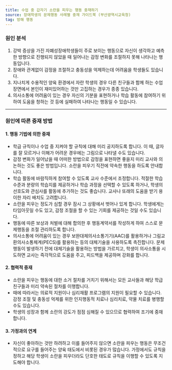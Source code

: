 ```yaml
---
title: 수업 중 갑자기 소란을 피우는 행동 중재하기
source: 장애학생의 문제행동 사례별 중재 가이드북 (부산광역시교육청)
tag: 방해 행동
---
```


### 원인 분석

1. 강박 증상을 가진 자폐성장애학생들이 주로 보이는 행동으로 자신이 생각하고 예측한 방향으로 진행되지 않았을 때 일어나는 감정 변화를 조절하지 못해 나타나는 행동입니다.
2. 장애와 관계없이 감정을 조절하고 충동성을 억제하는데 어려움을 학생들도 있습니다.
3. 지나치게 수용적인 양육 환경에서 자란 학생의 경우 다른 친구들과 함께 하는 수업 장면에서 본인이 재미있어하는 것만 고집하는 경우가 종종 있습니다.
4. 의사소통에 어려움이 있는 경우 자신의 기분을 표현하거나 학습 활동에 참여하기 위하여 도움을 청하는 것 등에 실패하여 나타나는 행동일 수 있습니다.

---

### 원인에 따른 중재 방법

#### 1. 행동 기법에 의한 중재

- 학급 규칙이나 수업 중 지켜야 할 규칙에 대해 미리 공지하도록 합니다. 이 때, 글자를 잘 모르거나 이해가 어려운 경우에는 그림으로 나타낼 수도 있습니다.
- 감정 변화가 일어났을 때 어떠한 방법으로 감정을 표현하면 좋을지 미리 교사와 의논하는 것도 좋은 방법입니다. 소란을 피우기 직전에 약속한 행동을 하도록 안내합니다.
- 학습 활동에 바람직하게 참여할 수 있도록 교사 수준에서 조정합니다. 적절한 학습 수준과 분량의 학습지를 제공하거나 학습 과정을 선택할 수 있도록 하거나, 학생의 선호도와 관심사를 활동에 추가하는 것도 좋습니다. 교사나 또래의 도움을 받기 용이한 자리 배치도 고려합니다.
- 소란을 피우는 정도가 심할 경우 잠시 그 상황에서 벗어나 있게 합니다. 학생에게는 타임아웃일 수도 있고, 감정 조절을 할 수 있는 기회를 제공하는 것일 수도 있습니다.
- 행동에 따른 보상과 처벌에 대해 합의한 후 행동계약서를 작성하게 하여 스스로 문제행동을 조절 관리하도록 합니다.
- 의사소통에 어려움이 있는 경우 보완대체의사소통기기(AAC)를 활용하거나 그림교환의사소통체계(PECS)를 활용하는 등의 대체기술을 사용하도록 촉진합니다. 문제행동이 발생하기 전에 대체기술을 활용하는 방법을 가르치고, 학생이 의사소통을 시도하면 교사는 즉각적으로 도움을 주고, 피드백을 제공하며 강화를 합니다.

#### 2. 협력적 중재

- 소란을 피우는 행동에 대한 소거 절차를 거치기 위해서는 모든 교사들과 해당 학급 친구들과 미리 약속된 절차를 이행합니다.
- 때에 따라서는 의료적 지원이나 심리재활 프로그램의 지원이 필요할 수 있습니다. 감정 조절 및 충동성 억제를 위한 인지행동적 치료나 심리치료, 약물 치료를 병행할 수도 있습니다.
- 학생의 성장과 함께 소란의 강도가 점점 심해질 수 있으므로 협력하여 조기에 중재합니다.

#### 3. 가정과의 연계

- 자신이 좋아하는 것만 하려하고 이를 들어주지 않으면 소란을 피우는 행동은 무조건적으로 요구를 들어주는 양육 태도에서 비롯된 경우가 많습니다. 가정에서도 규칙을 정하고 해당 학생이 소란을 피우더라도 단호한 태도로 규칙을 이행할 수 있도록 지도해야 합니다.
